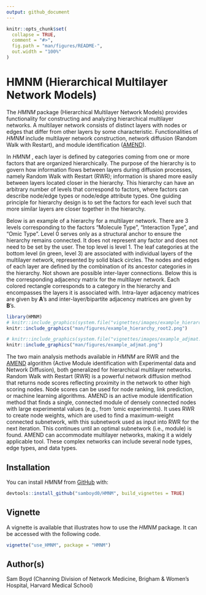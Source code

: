 ```yaml
---
output: github_document
---
```


<!-- README.md is generated from README.Rmd. Please edit that file -->

<!--  
devtools::build_rmd("README.Rmd")
-->

```r
knitr::opts_chunk$set(
  collapse = TRUE,
  comment = "#>",
  fig.path = "man/figures/README-",
  out.width = "100%"
)
```

# HMNM (Hierarchical Multilayer Network Models)

<!-- badges: start -->
<!-- badges: end -->

The _HMNM_ package (Hierarchical Multilayer Network Models) provides functionality for constructing and analyzing hierarchical multilayer networks. A multilayer network consists of distinct layers with nodes or edges that differ from other layers by some characteristic. Functionalities of _HMNM_ include multilayer network construction, network diffusion (Random Walk with Restart), and module identification ([AMEND](https://www.ncbi.nlm.nih.gov/pmc/articles/PMC10324253/)).

In _HMNM_ , each layer is defined by categories coming from one or more factors that are organized hierarchically. The purpose of the hierarchy is to govern how information flows between layers during diffusion processes, namely Random Walk with Restart (RWR); information is shared more easily between layers located closer in the hierarchy. This hierarchy can have an arbitrary number of levels that correspond to factors, where factors can describe node/edge types or node/edge attribute types. One guiding principle for hierarchy design is to set the factors for each level such that more similar layers are closer together in the hierarchy. 

Below is an example of a hierarchy for a multilayer network. There are 3 levels corresponding to the factors "Molecule Type", "Interaction Type", and "Omic Type". Level 0 serves only as a structural anchor to ensure the hierarchy remains connected. It does not represent any factor and does not need to be set by the user. The top level is level 1. The leaf categories at the bottom level (in green, level 3) are associated with individual layers of the multilayer network, represented by solid black circles. The nodes and edges of each layer are defined by the combination of its ancestor categories in the hierarchy. Not shown are possible inter-layer connections. Below this is the corresponding adjacency matrix for the multilayer network. Each colored rectangle corresponds to a category in the hierarchy and encompasses the layers it is associated with. Intra-layer adjacency matrices are given by __A__'s and inter-layer/bipartite adjacency matrices are given by __B__'s.

```r
library(HMNM)
# knitr::include_graphics(system.file("vignettes/images/example_hierarchy_root2.png", package = "HMNM"))
knitr::include_graphics("man/figures/example_hierarchy_root2.png")
```

```r
# knitr::include_graphics(system.file("vignettes/images/example_adjmat.png", package = "HMNM"))
knitr::include_graphics("man/figures/example_adjmat.png")
```

The two main analysis methods available in _HMNM_ are RWR and the [AMEND](https://www.ncbi.nlm.nih.gov/pmc/articles/PMC10324253/) algorithm (Active Module identification with Experimental data and Network Diffusion), both generalized for hierarchical multilayer networks. Random Walk with Restart (RWR) is a powerful network diffusion method that returns node scores reflecting proximity in the network to other high scoring nodes. Node scores can be used for node ranking, link prediction, or machine learning algorithms. AMEND is an active module identification method that finds a single, connected module of densely connected nodes with large experimental values (e.g., from 'omic experiments). It uses RWR to create node weights, which are used to find a maximum-weight connected subnetwork, with this subnetwork used as input into RWR for the next iteration. This continues until an optimal subnetwork (i.e., module) is found. AMEND can accommodate multilayer networks, making it a widely applicable tool. These complex networks can include several node types, edge types, and data types. 

## Installation

You can install _HMNM_ from [GitHub](https://github.com/samboyd0/HMNM) with:

``` r
devtools::install_github("samboyd0/HMNM", build_vignettes = TRUE)
```

## Vignette

A vignette is available that illustrates how to use the _HMNM_ package. It can be accessed with the following code.

``` r
vignette("use_HMNM", package = "HMNM")
```

## Author(s)

Sam Boyd (Channing Division of Network Medicine, Brigham & Women's Hospital, Harvard Medical School)


<!-- You'll still need to render `README.Rmd` regularly, to keep `README.md` up-to-date. `devtools::build_readme()` is handy for this. You could also use GitHub Actions to re-render `README.Rmd` every time you push. An example workflow can be found here: <https://github.com/r-lib/actions/tree/master/examples>. -->

<!-- In that case, don't forget to commit and push the resulting figure files, so they display on GitHub and CRAN. -->

